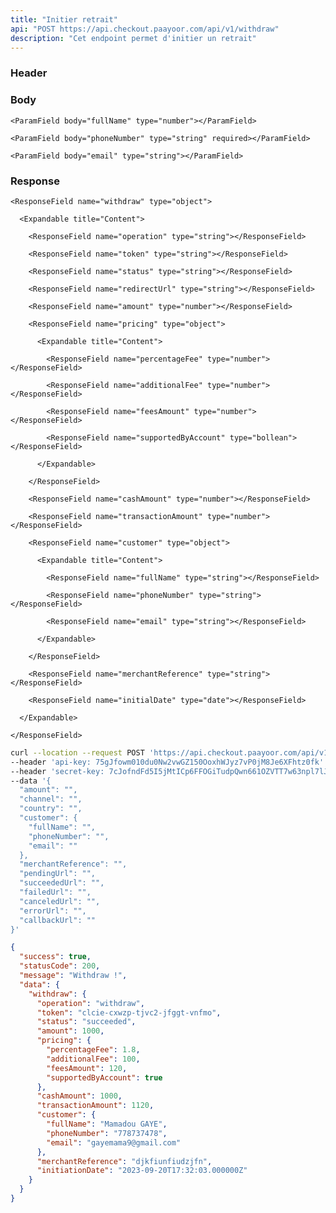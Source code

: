 ```yaml
---
title: "Initier retrait"
api: "POST https://api.checkout.paayoor.com/api/v1/withdraw"
description: "Cet endpoint permet d'initier un retrait"
---
```


### Header

<ParamField header="api-key" type="string" required></ParamField>

<ParamField header="secret-key" type="string" required></ParamField>

### Body

<ParamField body="amount" type="number" required></ParamField>

<ParamField body="channel" type="string" required></ParamField>

<ParamField body="country" type="string" required></ParamField>

<ParamField body="customer" type="object" required>

  <Expandable title="Content">

    <ParamField body="fullName" type="number"></ParamField>

    <ParamField body="phoneNumber" type="string" required></ParamField>

    <ParamField body="email" type="string"></ParamField>

  </Expandable>

</ParamField>

<ParamField body="merchantReference" type="string" required></ParamField>

<ParamField body="pendingUrl" type="string"></ParamField>

<ParamField body="succeededUrl" type="string"></ParamField>

<ParamField body="failedUrl" type="string"></ParamField>

<ParamField body="canceledUrl" type="string"></ParamField>

<ParamField body="errorUrl" type="string"></ParamField>

<ParamField body="callbackUrl" type="string" required></ParamField>

### Response

<ResponseField name="success" type="boolean"></ResponseField>

<ResponseField name="statusCode" type="number"></ResponseField>

<ResponseField name="message" type="string"></ResponseField>

<ResponseField name="data" type="object">

  <Expandable title="Content">

    <ResponseField name="withdraw" type="object">

      <Expandable title="Content">

        <ResponseField name="operation" type="string"></ResponseField>

        <ResponseField name="token" type="string"></ResponseField>

        <ResponseField name="status" type="string"></ResponseField>

        <ResponseField name="redirectUrl" type="string"></ResponseField>

        <ResponseField name="amount" type="number"></ResponseField>

        <ResponseField name="pricing" type="object">

          <Expandable title="Content">

            <ResponseField name="percentageFee" type="number"></ResponseField>

            <ResponseField name="additionalFee" type="number"></ResponseField>

            <ResponseField name="feesAmount" type="number"></ResponseField>

            <ResponseField name="supportedByAccount" type="bollean"></ResponseField>

          </Expandable>

        </ResponseField>

        <ResponseField name="cashAmount" type="number"></ResponseField>

        <ResponseField name="transactionAmount" type="number"></ResponseField>

        <ResponseField name="customer" type="object">

          <Expandable title="Content">

            <ResponseField name="fullName" type="string"></ResponseField>

            <ResponseField name="phoneNumber" type="string"></ResponseField>

            <ResponseField name="email" type="string"></ResponseField>

          </Expandable>

        </ResponseField>

        <ResponseField name="merchantReference" type="string"></ResponseField>

        <ResponseField name="initialDate" type="date"></ResponseField>

      </Expandable>

    </ResponseField>

  </Expandable>

</ResponseField>

<RequestExample>

```bash Example Request
curl --location --request POST 'https://api.checkout.paayoor.com/api/v1/withdraw' \
--header 'api-key: 75gJfowm010du0Nw2vwGZ150OoxhWJyz7vP0jM8Je6XFhtz0fk' \
--header 'secret-key: 7cJofndFd5I5jMtICp6FFOGiTudpQwn661OZVTT7w63npl7lJ1' \
--data '{
  "amount": "",
  "channel": "",
  "country": "",
  "customer": {
    "fullName": "",
    "phoneNumber": "",
    "email": ""
  },
  "merchantReference": "",
  "pendingUrl": "",
  "succeededUrl": "",
  "failedUrl": "",
  "canceledUrl": "",
  "errorUrl": "",
  "callbackUrl": ""
}'
```

</RequestExample>

<ResponseExample>

```json Response
{
  "success": true,
  "statusCode": 200,
  "message": "Withdraw !",
  "data": {
    "withdraw": {
      "operation": "withdraw",
      "token": "clcie-cxwzp-tjvc2-jfggt-vnfmo",
      "status": "succeeded",
      "amount": 1000,
      "pricing": {
        "percentageFee": 1.8,
        "additionalFee": 100,
        "feesAmount": 120,
        "supportedByAccount": true
      },
      "cashAmount": 1000,
      "transactionAmount": 1120,
      "customer": {
        "fullName": "Mamadou GAYE",
        "phoneNumber": "778737478",
        "email": "gayemama9@gmail.com"
      },
      "merchantReference": "djkfiunfiudzjfn",
      "initiationDate": "2023-09-20T17:32:03.000000Z"
    }
  }
}
```

</ResponseExample>
